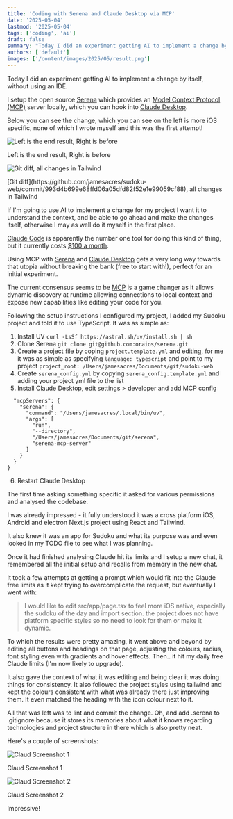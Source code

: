 ```yaml
---
title: 'Coding with Serena and Claude Desktop via MCP'
date: '2025-05-04'
lastmod: '2025-05-04'
tags: ['coding', 'ai']
draft: false
summary: "Today I did an experiment getting AI to implement a change by itself, without using an IDE. I setup the open source Serena which provides an MCP server locally, which you can hook into Claude Desktop."
authors: ['default']
images: ['/content/images/2025/05/result.png']
---
```


Today I did an experiment getting AI to implement a change by itself, without using an IDE.

I setup the open source [Serena](https://github.com/oraios/serena) which provides an [Model Context Protocol (MCP)](https://modelcontextprotocol.io/) server locally, which you can hook into [Claude Desktop](https://claude.ai/download).

Below you can see the change, which you can see on the left is more iOS specific, none of which I wrote myself and this was the first attempt!

![Left is the end result, Right is before](/content/images/2025/05/result.png)
<figcaption>Left is the end result, Right is before</figcaption>

![Git diff, all changes in Tailwind](/content/images/2025/05/gitdiff.png)
<figcaption>[Git diff](https://github.com/jamesacres/sudoku-web/commit/993d4b699e68ffd06a05dfd82f52e1e99059cf88), all changes in Tailwind</figcaption>

If I'm going to use AI to implement a change for my project I want it to understand the context, and be able to go ahead and make the changes itself, otherwise I may as well do it myself in the first place.

[Claude Code](https://www.anthropic.com/claude-code) is apparently the number one tool for doing this kind of thing, but it currently costs [$100 a month](https://www.anthropic.com/pricing).

Using MCP with [Serena](https://github.com/oraios/serena) and [Claude Desktop](https://claude.ai/download) gets a very long way towards that utopia without breaking the bank (free to start with!), perfect for an initial experiment.

The current consensus seems to be [MCP](https://modelcontextprotocol.io/) is a game changer as it allows dynamic discovery at runtime allowing connections to local context and expose new capabilities like editing your code for you.

Following the setup instructions I configured my project, I added my Sudoku project and told it to use TypeScript. It was as simple as:
1. Install UV `curl -LsSf https://astral.sh/uv/install.sh | sh`
2. Clone Serena `git clone git@github.com:oraios/serena.git`
3. Create a project file by coping `project.template.yml` and editing, for me it was as simple as specifying `language: typescript` and point to my project `project_root: /Users/jamesacres/Documents/git/sudoku-web`
4. Create `serena_config.yml` by copying `serena_config.template.yml` and adding your project yml file to the list
5. Install Claude Desktop, edit settings > developer and add MCP config
```{
  "mcpServers": {
    "serena": {
      "command": "/Users/jamesacres/.local/bin/uv",
      "args": [
        "run",
        "--directory",
        "/Users/jamesacres/Documents/git/serena",
        "serena-mcp-server"
      ]
    }
  }
}
```
6. Restart Claude Desktop

The first time asking something specific it asked for various permissions and analysed the codebase.

I was already impressed - it fully understood it was a cross platform iOS, Android and electron Next.js project using React and Tailwind.

It also knew it was an app for Sudoku and what its purpose was and even looked in my TODO file to see what I was planning.

Once it had finished analysing Claude hit its limits and I setup a new chat, it remembered all the initial setup and recalls from memory in the new chat.

It took a few attempts at getting a prompt which would fit into the Claude free limits as it kept trying to overcomplicate the request, but eventually I went with:

> I would like to edit src/app/page.tsx to feel more iOS native, especially the sudoku of the day and import section. the project does not have platform specific styles so no need to look for them or make it dynamic.

To which the results were pretty amazing, it went above and beyond by editing all buttons and headings on that page, adjusting the colours, radius, font styling even with gradients and hover effects. Then.. it hit my daily free Claude limits (I'm now likely to upgrade).

It also gave the context of what it was editing and being clear it was doing things for consistency. It also followed the project styles using tailwind and kept the colours consistent with what was already there just improving them. It even matched the heading with the icon colour next to it.

All that was left was to lint and commit the change. Oh, and add .serena to .gitignore because it stores its memories about what it knows regarding technologies and project structure in there which is also pretty neat.

Here's a couple of screenshots:

![Claud Screenshot 1](/content/images/2025/05/screenshot1.png)
<figcaption>Claud Screenshot 1</figcaption>

![Claud Screenshot 2](/content/images/2025/05/screenshot2.png)
<figcaption>Claud Screenshot 2</figcaption>

Impressive!